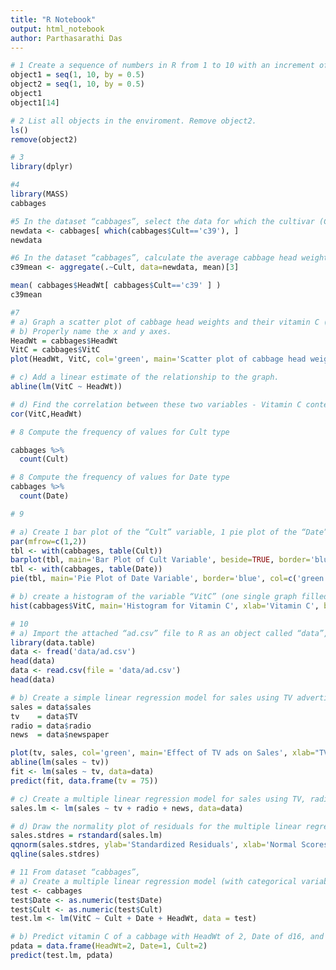 ```yaml
---
title: "R Notebook"
output: html_notebook
author: Parthasarathi Das
---
```


```r
# 1 Create a sequence of numbers in R from 1 to 10 with an increment of 0.5
object1 = seq(1, 10, by = 0.5)
object2 = seq(1, 10, by = 0.5)
object1
object1[14]
```
```r
# 2 List all objects in the enviroment. Remove object2.
ls()
remove(object2)
```
```r
# 3
library(dplyr)
```

```r
#4
library(MASS)
cabbages
```

```r
#5 In the dataset “cabbages”, select the data for which the cultivar (Cult) is “c39”.
newdata <- cabbages[ which(cabbages$Cult=='c39'), ]
newdata
```

```r
#6 In the dataset “cabbages”, calculate the average cabbage head weight (HeadWt) of cabbages for which cultivar is “c39”.
c39mean <- aggregate(.~Cult, data=newdata, mean)[3]

mean( cabbages$HeadWt[ cabbages$Cult=='c39' ] )
c39mean
```
```r
#7
# a) Graph a scatter plot of cabbage head weights and their vitamin C (VitC) content.
# b) Properly name the x and y axes.
HeadWt = cabbages$HeadWt
VitC = cabbages$VitC 
plot(HeadWt, VitC, col='green', main='Scatter plot of cabbage head weights and their vitamin C content', xlab="Head Weight", ylab="Vitamin C")

# c) Add a linear estimate of the relationship to the graph.
abline(lm(VitC ~ HeadWt))
```
```r
# d) Find the correlation between these two variables - Vitamin C content decreases with increasing Head weight
cor(VitC,HeadWt)
```


```r
# 8 Compute the frequency of values for Cult type

cabbages %>%
  count(Cult)
```
```r
# 8 Compute the frequency of values for Date type
cabbages %>%
  count(Date)
```


```r
# 9

# a) Create 1 bar plot of the “Cult” variable, 1 pie plot of the “Date” variable and put both plots in one figure
par(mfrow=c(1,2))
tbl <- with(cabbages, table(Cult))
barplot(tbl, main='Bar Plot of Cult Variable', beside=TRUE, border='blue', col='green')
tbl <- with(cabbages, table(Date))
pie(tbl, main='Pie Plot of Date Variable', border='blue', col=c('green', 'lightblue', 'grey'))
```

```r
# b) create a histogram of the variable “VitC” (one single graph filled by the figure).
hist(cabbages$VitC, main='Histogram for Vitamin C', xlab='Vitamin C', border='blue', col="green")
```
```r
# 10
# a) Import the attached “ad.csv” file to R as an object called “data”, once using read.csv and once using fread. Add libraries if needed.
library(data.table)
data <- fread('data/ad.csv')
head(data)
data <- read.csv(file = 'data/ad.csv')
head(data)

# b) Create a simple linear regression model for sales using TV advertising variable. Does TV advertising impact sales? Predict the sales for when TV advertising is 75.
sales = data$sales
tv    = data$TV 
radio = data$radio 
news  = data$newspaper

plot(tv, sales, col='green', main='Effect of TV ads on Sales', xlab="TV ads", ylab="Sales")
abline(lm(sales ~ tv))
fit <- lm(sales ~ tv, data=data)
predict(fit, data.frame(tv = 75))

# c) Create a multiple linear regression model for sales using TV, radio, and newspaper advertising variables.
sales.lm <- lm(sales ~ tv + radio + news, data=data)

# d) Draw the normality plot of residuals for the multiple linear regression. What does it say?
sales.stdres = rstandard(sales.lm)
qqnorm(sales.stdres, ylab='Standardized Residuals', xlab='Normal Scores') 
qqline(sales.stdres)
```
```r
# 11 From dataset “cabbages”,
# a) Create a multiple linear regression model (with categorical variables) that uses Cult, Date, and HeadWt to predict VitC.
test <- cabbages
test$Date <- as.numeric(test$Date)
test$Cult <- as.numeric(test$Cult)
test.lm <- lm(VitC ~ Cult + Date + HeadWt, data = test)

# b) Predict vitamin C of a cabbage with HeadWt of 2, Date of d16, and Cult of c52.
pdata = data.frame(HeadWt=2, Date=1, Cult=2)
predict(test.lm, pdata)
```

